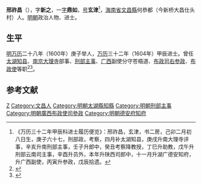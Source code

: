 '''邢祚昌'''（{{bd|?||?|}}），字'''新之'''，一[[表字|字]]'''鼎如'''，[[号|号]]'''玄津'''<ref>《万历三十二年甲辰科进士履历便览》：邢祚昌，玄津，书二房，己卯二月初八日生，庚子六十七，刑部政，考察，四月补太湖知县，庚戌升南大理寺评事，辛亥升南刑部主事，壬子升郎中，癸丑考察降教授，丁巳升助教，戊午升刑部云南司主事，辛酉升员外，本年升陕西司郎中，十一月升湖广德安知府，升广西副使，丙寅升参政，戊辰拾遗。</ref>，[[海南省|海南省]][[文昌縣|文昌縣]]何恭都（今新桥大昌仕头村）人。[[明朝|明朝]]政治人物、进士。

== 生平 ==
[[明|明]][[万历|万历]]二十八年（1600年）庚子举人，[[万历|万历]]三十二年（1604年）甲辰进士。曾任[[太湖|太湖]][[知县|知县]]、[[南京|南京]][[大理寺|大理寺]]部事、[[刑部|刑部]][[主事|主事]]、[[广西|广西]]副使分守苍梧道、[[布政司|布政司]][[右参政|右参政]]、[[布政使|布政使]]等职<ref>{{cite book | language=zh | author = [[海瑞|海瑞]] | coauthors =  | title = 海忠介公全集 | url =  | date =  | location =  | publisher =  | id =  | isbn =  | pages = 53頁 }}</ref><ref>{{cite news|title=海南历代进士名表|url=http://www.hnszw.org.cn/data/news/2009/06/44121/|accessdate=2013-08-05|newspaper=海南史志网|archive-url=https://web.archive.org/web/20131203012302/http://www.hnszw.org.cn/data/news/2009/06/44121/|archive-date=2013-12-03|dead-url=yes}}</ref>。

==参考文献==
{{reflist}}

{{萬曆三十二年甲辰科殿試金榜}}

{{Authority control}}

{{DEFAULTSORT:Xing邢}}
[[Category:邢姓|Z]]
[[Category:文昌人|Category:文昌人]]
[[Category:明朝太湖縣知縣|Category:明朝太湖縣知縣]]
[[Category:明朝刑部主事|Category:明朝刑部主事]]
[[Category:明朝廣西布政使司參政|Category:明朝廣西布政使司參政]]
[[Category:明朝德安府知府|Category:明朝德安府知府]]


{{明朝人物小作品}}
